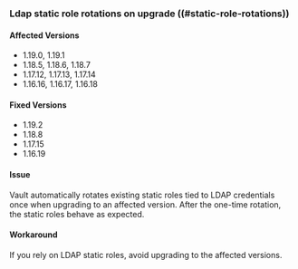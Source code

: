 ### Ldap static role rotations on upgrade ((#static-role-rotations))

#### Affected Versions
- 1.19.0, 1.19.1
- 1.18.5, 1.18.6, 1.18.7
- 1.17.12, 1.17.13, 1.17.14
- 1.16.16, 1.16.17, 1.16.18

#### Fixed Versions
- 1.19.2
- 1.18.8
- 1.17.15
- 1.16.19

#### Issue
Vault automatically rotates existing static roles tied to LDAP
credentials once when upgrading to an affected version. After the one-time
rotation, the static roles behave as expected.

#### Workaround
If you rely on LDAP static roles, avoid upgrading to the affected
versions.